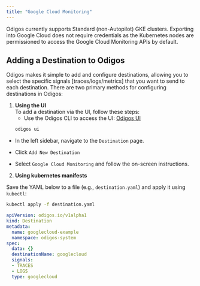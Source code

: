 ```yaml
---
title: "Google Cloud Monitoring"
---
```


Odigos currently supports Standard (non-Autopilot) GKE clusters.
Exporting into Google Cloud does not require credentials as the Kubernetes nodes are permissioned to access the Google Cloud Monitoring APIs by default.

## Adding a Destination to Odigos

Odigos makes it simple to add and configure destinations, allowing you to select the specific signals [traces/logs/metrics] that you want to send to each destination. There are two primary methods for configuring destinations in Odigos:

1. **Using the UI**  
   To add a destination via the UI, follow these steps:
   - Use the Odigos CLI to access the UI: [Odigos UI](https://docs.odigos.io/cli/odigos_ui)
   ```bash
   odigos ui
    ```
- In the left sidebar, navigate to the `Destination` page.

- Click `Add New Destination`

- Select `Google Cloud Monitoring` and follow the on-screen instructions.


2. **Using kubernetes manifests**

Save the YAML below to a file (e.g., `destination.yaml`) and apply it using `kubectl`:

```bash
kubectl apply -f destination.yaml
```


```yaml
apiVersion: odigos.io/v1alpha1
kind: Destination
metadata:
  name: googlecloud-example
  namespace: odigos-system
spec:
  data: {}
  destinationName: googlecloud
  signals:
  - TRACES
  - LOGS
  type: googlecloud
```